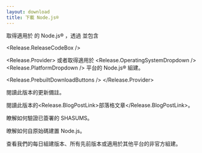 ```yaml
---
layout: download
title: 下載 Node.js®
---
```


<section>
取得適用於 <Release.VersionDropdown /> 的 Node.js® <Release.OperatingSystemDropdown />，透過 <Release.InstallationMethodDropdown /> 並包含 <Release.PackageManagerDropdown />

<Release.ReleaseCodeBox />

<Release.Provider>
  或者取得適用於 <Release.OperatingSystemDropdown /> <Release.PlatformDropdown /> 平台的 Node.js® 組建。

  <Release.PrebuiltDownloadButtons />
</Release.Provider>
</section>

<section>
閱讀此版本的<Release.ChangelogLink>更新備註</Release.ChangelogLink>。

閱讀此版本的<Release.BlogPostLink>部落格文章</Release.BlogPostLink>。

瞭解如何<LinkWithArrow href="https://github.com/nodejs/node#verifying-binaries">驗證已簽署的 SHASUMS</LinkWithArrow>。

暸解如何自原始碼<LinkWithArrow href="https://github.com/nodejs/node/blob/main/BUILDING.md#building-nodejs-on-supported-platforms">建置 Node.js</LinkWithArrow>。

查看我們的<LinkWithArrow href="https://nodejs.org/download/nightly/">每日</LinkWithArrow>組建版本、所有<Link href="/about/previous-releases#looking-for-latest-release-of-a-version-branch">先前版本</Link>或適用於其他平台的<LinkWithArrow href="https://unofficial-builds.nodejs.org/download/">非官方</LinkWithArrow>組建。

</section>
